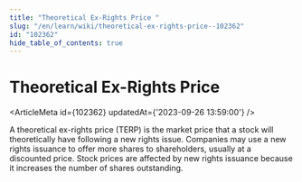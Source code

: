 ```yaml
---
title: "Theoretical Ex-Rights Price "
slug: "/en/learn/wiki/theoretical-ex-rights-price--102362"
id: "102362"
hide_table_of_contents: true
---
```



# Theoretical Ex-Rights Price 

<ArticleMeta id={102362} updatedAt={'2023-09-26 13:59:00'} />
<div className='border-solid border-b border-t-0 my-4 border-[var(--ifm-color-gray-300)]' />

A theoretical ex-rights price (TERP) is the market price that a stock will theoretically have following a new rights issue. Companies may use a new rights issuance to offer more shares to shareholders, usually at a discounted price. Stock prices are affected by new rights issuance because it increases the number of shares outstanding.

